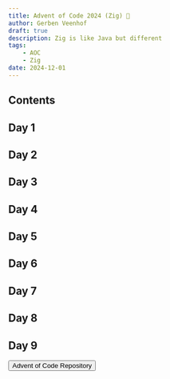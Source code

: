 ```yaml
---
title: Advent of Code 2024 (Zig) 🎄
author: Gerben Veenhof
draft: true
description: Zig is like Java but different
tags: 
    - AOC
    - Zig
date: 2024-12-01
---
```


## Contents

## Day 1

## Day 2

## Day 3

## Day 4

## Day 5

## Day 6

## Day 7

## Day 8

## Day 9

<FlexCenter>
    <Button href="https://github.com/nlxdodge/Advent-Of-Code" icon="mdi:github">Advent of Code Repository</Button>
</FlexCenter>